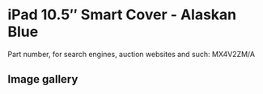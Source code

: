 
# iPad 10.5″ Smart Cover - Alaskan Blue

Part number, for search engines, auction websites and such: MX4V2ZM/A

## Image gallery

<div style={{ width: "768px" }}>
  <GalleryComponent
    images={[
      {
        original: "/everysource/MX4V2.webp",
        thumbnail: "/everypreview/MX4V2.webp",
      },
      {
        original: "/everysource/MX4V2_AV1_GOLD.webp",
        thumbnail: "/everypreview/MX4V2_AV1_GOLD.webp",
      },
      {
        original: "/everysource/MX4V2_AV1_SILVER.webp",
        thumbnail: "/everypreview/MX4V2_AV1_SILVER.webp",
      },
      {
        original: "/everysource/MX4V2_AV1_SPACE_GRAY.webp",
        thumbnail: "/everypreview/MX4V2_AV1_SPACE_GRAY.webp",
      },
      {
        original: "/everysource/MX4V2_AV2.webp",
        thumbnail: "/everypreview/MX4V2_AV2.webp",
      },
      {
        original: "/everysource/MX4V2_AV3.webp",
        thumbnail: "/everypreview/MX4V2_AV3.webp",
      }
    ]}
  />
</div>